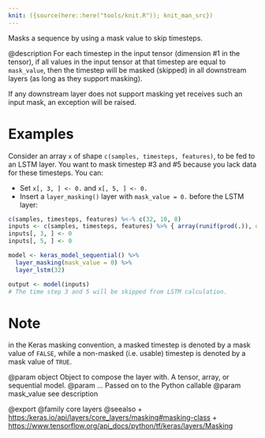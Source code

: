 ```yaml
---
knit: ({source(here::here("tools/knit.R")); knit_man_src})
---
```

Masks a sequence by using a mask value to skip timesteps.

@description
For each timestep in the input tensor (dimension #1 in the tensor),
if all values in the input tensor at that timestep
are equal to `mask_value`, then the timestep will be masked (skipped)
in all downstream layers (as long as they support masking).

If any downstream layer does not support masking yet receives such
an input mask, an exception will be raised.

# Examples
Consider an array `x` of shape `c(samples, timesteps, features)`,
to be fed to an LSTM layer. You want to mask timestep #3 and #5 because you
lack data for these timesteps. You can:

- Set `x[, 3, ] <- 0.` and `x[, 5, ] <- 0.`
- Insert a `layer_masking()` layer with `mask_value = 0.` before the LSTM layer:

```r
c(samples, timesteps, features) %<-% c(32, 10, 8)
inputs <- c(samples, timesteps, features) %>% { array(runif(prod(.)), dim = .) }
inputs[, 3, ] <- 0
inputs[, 5, ] <- 0

model <- keras_model_sequential() %>%
  layer_masking(mask_value = 0) %>%
  layer_lstm(32)

output <- model(inputs)
# The time step 3 and 5 will be skipped from LSTM calculation.
```

# Note
in the Keras masking convention, a masked timestep is denoted by
a mask value of `FALSE`, while a non-masked (i.e. usable) timestep
is denoted by a mask value of `TRUE`.

@param object Object to compose the layer with. A tensor, array, or sequential model.
@param ... Passed on to the Python callable
@param mask_value see description

@export
@family core layers
@seealso
+ <https:/keras.io/api/layers/core_layers/masking#masking-class>
+ <https://www.tensorflow.org/api_docs/python/tf/keras/layers/Masking>
